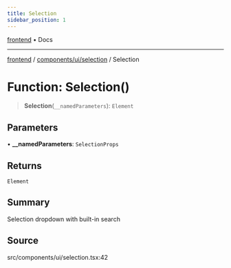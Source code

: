 ```yaml
---
title: Selection
sidebar_position: 1
---
```


[frontend](../../../..) • Docs

***

[frontend](../../../..) / [components/ui/selection](..) / Selection

# Function: Selection()

> **Selection**(`__namedParameters`): `Element`

## Parameters

• **\_\_namedParameters**: `SelectionProps`

## Returns

`Element`

## Summary

Selection dropdown with built-in search

## Source

src/components/ui/selection.tsx:42
